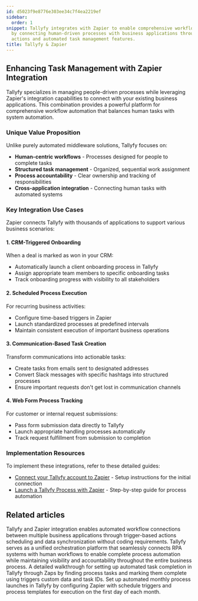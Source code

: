 ```yaml
---
id: d5023f9e8776e303ee34c7f4ea2219ef
sidebar:
  order: 1
snippet: Tallyfy integrates with Zapier to enable comprehensive workflow automation
  by connecting human-driven processes with business applications through triggers
  actions and automated task management features.
title: Tallyfy & Zapier
---
```


## Enhancing Task Management with Zapier Integration

Tallyfy specializes in managing people-driven processes while leveraging Zapier's integration capabilities to connect with your existing business applications. This combination provides a powerful platform for comprehensive workflow automation that balances human tasks with system automation.

### Unique Value Proposition

Unlike purely automated middleware solutions, Tallyfy focuses on:

- **Human-centric workflows** - Processes designed for people to complete tasks
- **Structured task management** - Organized, sequential work assignment
- **Process accountability** - Clear ownership and tracking of responsibilities
- **Cross-application integration** - Connecting human tasks with automated systems

### Key Integration Use Cases

Zapier connects Tallyfy with thousands of applications to support various business scenarios:

#### 1. CRM-Triggered Onboarding

When a deal is marked as won in your CRM:
- Automatically launch a client onboarding process in Tallyfy
- Assign appropriate team members to specific onboarding tasks
- Track onboarding progress with visibility to all stakeholders

#### 2. Scheduled Process Execution

For recurring business activities:
- Configure time-based triggers in Zapier
- Launch standardized processes at predefined intervals
- Maintain consistent execution of important business operations

#### 3. Communication-Based Task Creation

Transform communications into actionable tasks:
- Create tasks from emails sent to designated addresses
- Convert Slack messages with specific hashtags into structured processes
- Ensure important requests don't get lost in communication channels

#### 4. Web Form Process Tracking

For customer or internal request submissions:
- Pass form submission data directly to Tallyfy
- Launch appropriate handling processes automatically
- Track request fulfillment from submission to completion

### Implementation Resources

To implement these integrations, refer to these detailed guides:

- [Connect your Tallyfy account to Zapier](/products/pro/integrations/middleware/zapier/how-to-connect-your-tallyfy-account-to-zapier/) - Setup instructions for the initial connection
- [Launch a Tallyfy Process with Zapier](/products/pro/integrations/middleware/zapier/how-to-customize-your-tallyfy-zap-for-launch-process/) - Step-by-step guide for process automation


## Related articles
<CardGrid>
<LinkTitleCard header="<b>Middleware > Zapier</b>" href="/products/pro/integrations/middleware/zapier/" > Tallyfy and Zapier integration enables automated workflow connections between multiple business applications through trigger-based actions scheduling and data synchronization without coding requirements. </LinkTitleCard>
<LinkTitleCard header="<b>Open Api > Combining RPA systems and human operators</b>" href="/products/pro/integrations/open-api/how-does-tallyfy-combine-rpa-systems-and-human-operators/" > Tallyfy serves as a unified orchestration platform that seamlessly connects RPA systems with human workflows to enable complete process automation while maintaining visibility and accountability throughout the entire business process. </LinkTitleCard>
<LinkTitleCard header="<b>Zapier > Automate tasks in Tallyfy using zaps</b>" href="/products/pro/integrations/middleware/zapier/how-to-automate-tasks-in-tallyfy-using-zaps/" > A detailed walkthrough for setting up automated task completion in Tallyfy through Zaps by finding process tasks and marking them complete using triggers custom data and task IDs. </LinkTitleCard>
<LinkTitleCard header="<b>Zapier > Automate monthly process launch with Zapier</b>" href="/products/pro/integrations/middleware/zapier/how-to-automate-monthly-process-launch-with-zapier/" > Set up automated monthly process launches in Tallyfy by configuring Zapier with schedule triggers and process templates for execution on the first day of each month. </LinkTitleCard>
</CardGrid>